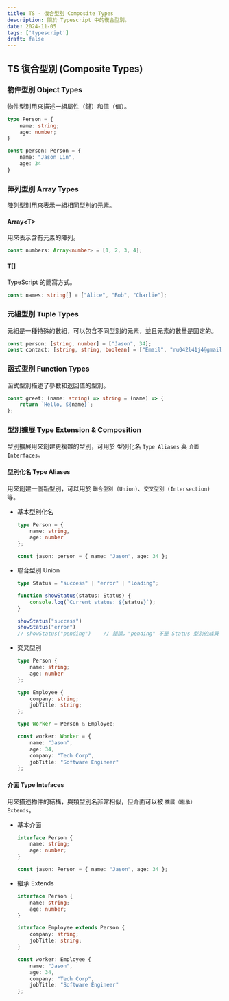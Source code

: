 ```yaml
---
title: TS - 復合型別 Composite Types
description: 關於 Typescript 中的復合型別。
date: 2024-11-05
tags: ['typescript']
draft: false
---
```


## TS 復合型別 (Composite Types)

### 物件型別 Object Types

物件型別用來描述一組屬性（鍵）和值（值）。

```ts
type Person = {
    name: string;
    age: number;
}

const person: Person = {
    name: "Jason Lin",
    age: 34
}
```

### 陣列型別 Array Types

陣列型別用來表示一組相同型別的元素。

#### Array\<T\>

用來表示含有元素的陣列。

```ts
const numbers: Array<number> = [1, 2, 3, 4];
```

#### T[]

TypeScript 的簡寫方式。

```ts
const names: string[] = ["Alice", "Bob", "Charlie"];
```

### 元組型別 Tuple Types

元組是一種特殊的數組，可以包含不同型別的元素，並且元素的數量是固定的。

```ts
const person: [string, number] = ["Jason", 34];
const contact: [string, string, boolean] = ["Email", "ru042l41j4@gmail.com", true];
```

### 函式型別 Function Types

函式型別描述了參數和返回值的型別。

```ts
const greet: (name: string) => string = (name) => {
    return `Hello, ${name}`;
};
```

### 型別擴展 Type Extension & Composition

型別擴展用來創建更複雜的型別，可用於 型別化名 `Type Aliases` 與 `介面 Interfaces`。

#### 型別化名 Type Aliases

用來創建一個新型別，可以用於 `聯合型別 (Union)`、`交叉型別 (Intersection)` 等。

- 基本型別化名

    ```ts
    type Person = {
        name: string,
        age: number
    };

    const jason: person = { name: "Jason", age: 34 };
    ```

- 聯合型別 Union

    ```ts
    type Status = "success" | "error" | "loading";

    function showStatus(status: Status) {
        console.log(`Current status: ${status}`);
    }

    showStatus("success")
    showStatus("error")
    // showStatus("pending")    // 錯誤，"pending" 不是 Status 型別的成員
    ```

- 交叉型別

    ```ts
    type Person {
        name: string;
        age: number
    };

    type Employee {
        company: string;
        jobTitle: string;
    };

    type Worker = Person & Employee;

    const worker: Worker = {
        name: "Jason",
        age: 34,
        company: "Tech Corp",
        jobTitle: "Software Engineer"
    };
    ```

#### 介面 Type Intefaces

用來描述物件的結構，與類型別名非常相似，但介面可以被 `擴展（繼承） Extends`。

- 基本介面

    ```ts
    interface Person {
        name: string;
        age: number;
    }

    const jason: Person = { name: "Jason", age: 34 };
    ```

- 繼承 Extends

    ```ts
    interface Person {
        name: string;
        age: number;
    }

    interface Employee extends Person {
        company: string;
        jobTitle: string;
    }

    const worker: Employee {
        name: "Jason",
        age: 34,
        company: "Tech Corp",
        jobTitle: "Software Engineer"
    };
    ```
